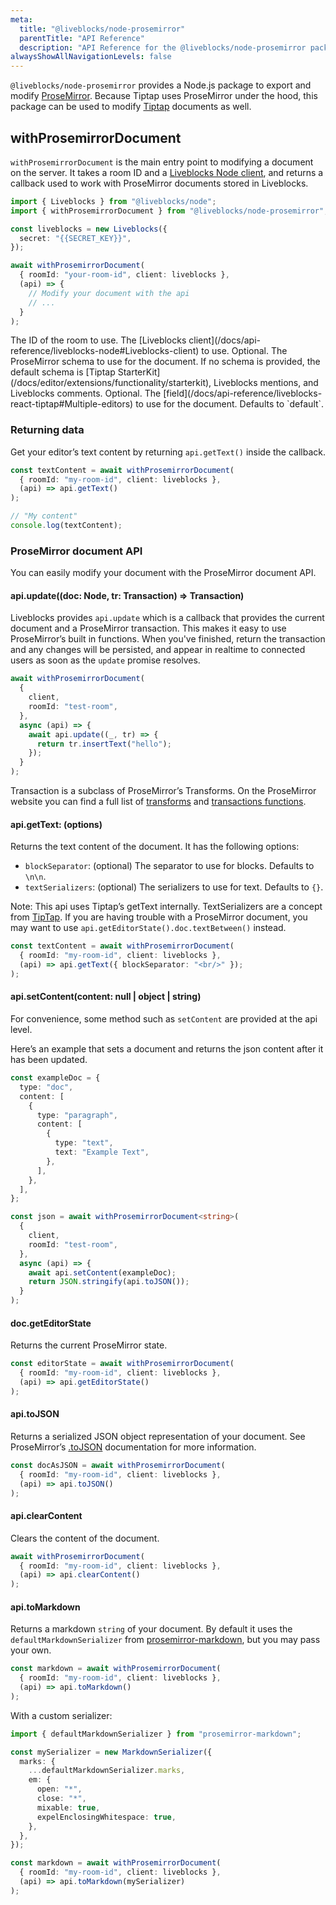 ```yaml
---
meta:
  title: "@liveblocks/node-prosemirror"
  parentTitle: "API Reference"
  description: "API Reference for the @liveblocks/node-prosemirror package"
alwaysShowAllNavigationLevels: false
---
```


`@liveblocks/node-prosemirror` provides a Node.js package to export and modify
[ProseMirror](https://prosemirror.net/). Because Tiptap uses ProseMirror under
the hood, this package can be used to modify
[Tiptap](/docs/api-reference/liveblocks-react-tiptap) documents as well.

## withProsemirrorDocument

`withProsemirrorDocument` is the main entry point to modifying a document on the
server. It takes a room ID and a
[Liveblocks Node client](/docs/api-reference/liveblocks-node#Liveblocks-client),
and returns a callback used to work with ProseMirror documents stored in
Liveblocks.

```ts highlight="8-14"
import { Liveblocks } from "@liveblocks/node";
import { withProsemirrorDocument } from "@liveblocks/node-prosemirror";

const liveblocks = new Liveblocks({
  secret: "{{SECRET_KEY}}",
});

await withProsemirrorDocument(
  { roomId: "your-room-id", client: liveblocks },
  (api) => {
    // Modify your document with the api
    // ...
  }
);
```

<PropertiesList title="Options">
  <PropertiesListItem name="roomId" type="string" required>
    The ID of the room to use.
  </PropertiesListItem>
  <PropertiesListItem name="client" type="Liveblocks" required>
    The [Liveblocks
    client](/docs/api-reference/liveblocks-node#Liveblocks-client) to use.
  </PropertiesListItem>
  <PropertiesListItem name="schema" type="Schema">
    Optional. The ProseMirror schema to use for the document. If no schema is
    provided, the default schema is [Tiptap
    StarterKit](/docs/editor/extensions/functionality/starterkit), Liveblocks
    mentions, and Liveblocks comments.
  </PropertiesListItem>
  <PropertiesListItem name="field" type="string">
    Optional. The
    [field](/docs/api-reference/liveblocks-react-tiptap#Multiple-editors) to use
    for the document. Defaults to `default`.
  </PropertiesListItem>
</PropertiesList>

### Returning data

Get your editor’s text content by returning `api.getText()` inside the callback.

```ts
const textContent = await withProsemirrorDocument(
  { roomId: "my-room-id", client: liveblocks },
  (api) => api.getText()
);

// "My content"
console.log(textContent);
```

### ProseMirror document API

You can easily modify your document with the ProseMirror document API.

#### api.update((doc: Node, tr: Transaction) => Transaction)

Liveblocks provides `api.update` which is a callback that provides the current
document and a ProseMirror transaction. This makes it easy to use ProseMirror’s
built in functions. When you've finished, return the transaction and any changes
will be persisted, and appear in realtime to connected users as soon as the
`update` promise resolves.

```ts
await withProsemirrorDocument(
  {
    client,
    roomId: "test-room",
  },
  async (api) => {
    await api.update((_, tr) => {
      return tr.insertText("hello");
    });
  }
);
```

Transaction is a subclass of ProseMirror’s Transforms. On the ProseMirror
website you can find a full list of
[transforms](https://prosemirror.net/docs/ref/#transform.Document_transforms)
and
[transactions functions](https://prosemirror.net/docs/ref/#state.Transaction).

#### api.getText: (options)

Returns the text content of the document. It has the following options:

- `blockSeparator`: (optional) The separator to use for blocks. Defaults to
  `\n\n`.
- `textSerializers`: (optional) The serializers to use for text. Defaults to
  `{}`.

Note: This api uses Tiptap’s getText internally. TextSerializers are a concept
from
[TipTap](https://github.com/ueberdosis/tiptap/blob/3e59097b34ce8bc8c39e1def67eb31a1d9f9e5c2/packages/core/src/types.ts#L357).
If you are having trouble with a ProseMirror document, you may want to use
`api.getEditorState().doc.textBetween()` instead.

```ts
const textContent = await withProsemirrorDocument(
  { roomId: "my-room-id", client: liveblocks },
  (api) => api.getText({ blockSeparator: "<br/>" });
);
```

#### api.setContent(content: null | object | string)

For convenience, some method such as `setContent` are provided at the api level.

Here’s an example that sets a document and returns the json content after it has
been updated.

```ts
const exampleDoc = {
  type: "doc",
  content: [
    {
      type: "paragraph",
      content: [
        {
          type: "text",
          text: "Example Text",
        },
      ],
    },
  ],
};

const json = await withProsemirrorDocument<string>(
  {
    client,
    roomId: "test-room",
  },
  async (api) => {
    await api.setContent(exampleDoc);
    return JSON.stringify(api.toJSON());
  }
);
```

#### doc.getEditorState

Returns the current ProseMirror state.

```ts
const editorState = await withProsemirrorDocument(
  { roomId: "my-room-id", client: liveblocks },
  (api) => api.getEditorState()
);
```

#### api.toJSON

Returns a serialized JSON object representation of your document. See
ProseMirror’s
[.toJSON](https://prosemirror.net/docs/ref/#state.EditorState.toJSON)
documentation for more information.

```ts
const docAsJSON = await withProsemirrorDocument(
  { roomId: "my-room-id", client: liveblocks },
  (api) => api.toJSON()
);
```

#### api.clearContent

Clears the content of the document.

```ts
await withProsemirrorDocument(
  { roomId: "my-room-id", client: liveblocks },
  (api) => api.clearContent()
);
```

#### api.toMarkdown

Returns a markdown `string` of your document. By default it uses the
`defaultMarkdownSerializer` from
[prosemirror-markdown](https://github.com/prosemirror/prosemirror-markdown), but
you may pass your own.

```ts
const markdown = await withProsemirrorDocument(
  { roomId: "my-room-id", client: liveblocks },
  (api) => api.toMarkdown()
);
```

With a custom serializer:

```ts
import { defaultMarkdownSerializer } from "prosemirror-markdown";

const mySerializer = new MarkdownSerializer({
  marks: {
    ...defaultMarkdownSerializer.marks,
    em: {
      open: "*",
      close: "*",
      mixable: true,
      expelEnclosingWhitespace: true,
    },
  },
});

const markdown = await withProsemirrorDocument(
  { roomId: "my-room-id", client: liveblocks },
  (api) => api.toMarkdown(mySerializer)
);
```
